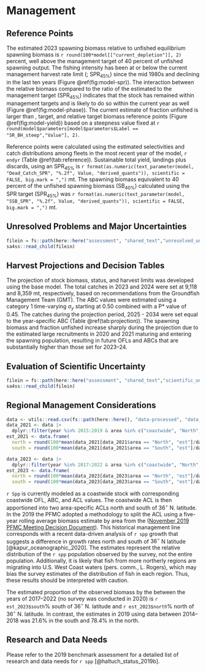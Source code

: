 # Management 

## Reference Points

The estimated 2023 spawning biomass relative to unfished equilibrium spawning biomass is `r round(100*model[["current_depletion"]], 2)` percent, well above the management target of 40 percent of unfished spawning output. The fishing intensity has been at or below the current management harvest rate limit (\gls{spr}; $\text{SPR}_{45\%}$) since the mid 1980s and declining in the last ten years (Figure \@ref(fig:model-spr)). The interaction between the relative biomass compared to the ratio of the estimated \gls{spr} to the management target ($\text{SPR}_{45\%}$) indicates that the stock has remained within management targets and is likely to do so within the current year as well (Figure \@ref(fig:model-phase)). The current estimate of fraction unfished is larger than \gls{msy}, \gls{spr} target, and relative target biomass reference points (Figure \@ref(fig:model-yield)) based on a steepness value fixed at `r round(model$parameters[model$parameters$Label == "SR_BH_steep","Value"], 2)`.

Reference points were calculated using the estimated selectivities and catch distributions among fleets in the most recent year of the model, `r endyr` (Table \@ref(tab:reference)). Sustainable total yield, landings plus discards, using an $\text{SPR}_{45\%}$ is `r format(as.numeric(text_parameter(model, "Dead_Catch_SPR", "%.2f", Value, "derived_quants")), scientific = FALSE, big.mark = ",")` mt. The spawning biomass equivalent to 40 percent of the unfished spawning biomass ($\text{SB}_{40\%}$) calculated using the SPR target ($\text{SPR}_{45\%}$) was `r format(as.numeric(text_parameter(model, "SSB_SPR", "%.2f", Value, "derived_quants")), scientific = FALSE, big.mark = ",")` mt. 

## Unresolved Problems and Major Uncertainties

```r
filein = fs::path(here::here("assessment", "shared_text","unresolved_uncertanties.Rmd"))
sa4ss::read_child(filein)
```

## Harvest Projections and Decision Tables

The projection of stock biomass, status, and harvest limits was developed using the base model. The total catches in 2023 and 2024 were set at 9,118 and 8,359 mt, respectively, based on recommendations from the Groundfish Management Team (GMT). The ABC values were estimated using a category 1 time-varying $\sigma_y$ starting at 0.50 combined with a P* value of 0.45. The catches during the projection period, 2025 - 2034 were set equal to the year-specific ABC (Table \@ref(tab:projection)). The spawning biomass and fraction unfished increase sharply during the projection due to the estimated large recruitments in 2020 and 2021 maturing and entering the spawning population, resulting in future OFLs and ABCs that are substantially higher than those set for 2023--24.


## Evaluation of Scientific Uncertainty

```r
filein = fs::path(here::here("assessment", "shared_text","scientific_uncertainty.Rmd"))
sa4ss::read_child(filein)
```

## Regional Management Considerations

```r
data <- utils::read.csv(fs::path(here::here(), "data-processed", "data_survey_index.csv"))
data_2021 <- data |>
  dplyr::filter(year %in% 2015:2019 & area %in% c("coastwide", "North", "South")) 
est_2021 <- data.frame(
  north = round(100*mean(data_2021[data_2021$area == "North", "est"]/data_2021[data_2021$area == "coastwide", "est"]),1),
  south = round(100*mean(data_2021[data_2021$area == "South", "est"]/data_2021[data_2021$area == "coastwide", "est"]),1))

data_2023 <- data |>
  dplyr::filter(year %in% 2017:2022 & area %in% c("coastwide", "North", "South")) 
est_2023 <- data.frame(
  north = round(100*mean(data_2023[data_2023$area == "North", "est"]/data_2023[data_2023$area == "coastwide", "est"]),1),
  south = round(100*mean(data_2023[data_2023$area == "South", "est"]/data_2023[data_2023$area == "coastwide", "est"]),1))

```

`r Spp` is currently modeled as a coastwide stock with corresponding coastwide OFL, ABC, and ACL values. The coastwide ACL is then apportioned into two area-specific ACLs north and south of 36$^\circ$ N. latitude. In the 2019 the PFMC adopted a methodology to split the ACL using a five-year rolling average biomass estimate by area from the \gls{s-wcgbt} ([November 2019 PFMC Meeting Decision Document](https://www.pcouncil.org/documents/2019/11/november-2019-decision-document.pdf/)). This historical management line corresponds with a recent data-driven analysis of `r spp` growth that suggests a difference in growth rates north and south of $36^\circ$ N latitude [@kapur_oceanographic_2020]. The estimates represent the relative distribution of the `r spp` population observed by the survey, not the entire population. Additionally, it is likely that fish from more northerly regions are migrating into U.S. West Coast waters (pers. comm., L. Rogers), which may bias the survey estimates of the distribution of fish in each region. Thus, these results should be interpreted with caution.

The estimated proportion of the observed biomass by the \gls{s-wcgbt} between the years of 2017--2022 (no survey was conducted in 2020) is `r est_2023$south`\% south of 36$^\circ$ N. latitude and `r est_2023$north`\% north of 36$^\circ$ N. latitude.  In contrast, the estimates in 2019 using data between 2014--2018 was 21.6\% in the south and 78.4\% in the north.

## Research and Data Needs

Please refer to the 2019 benchmark assessment for a detailed list of research and data needs for `r spp` [@haltuch_status_2019b].
